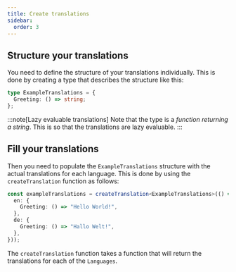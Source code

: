 ```yaml
---
title: Create translations
sidebar:
  order: 3
---
```


## Structure your translations

You need to define the structure of your translations individually. This is done by creating a type that describes the structure like this:

```ts
type ExampleTranslations = {
  Greeting: () => string;
};
```

:::note[Lazy evaluable translations]
Note that the type is a _function returning a string_. This is so that the translations are lazy evaluable.
:::

## Fill your translations

Then you need to populate the `ExampleTranslations` structure with the actual translations for each language. This is done by using the `createTranslation` function as follows:

```ts
const exampleTranslations = createTranslation<ExampleTranslations>(() => ({
  en: {
    Greeting: () => "Hello World!",
  },
  de: {
    Greeting: () => "Hallo Welt!",
  },
}));
```

The `createTranslation` function takes a function that will return the translations for each of the `Languages`.
